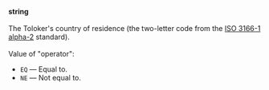 **string**<br/><br/>The Toloker's country of residence (the two-letter code from the [ISO 3166-1 alpha-2](https://www.iso.org/obp/ui/#search/code/) standard).<br/><br/>Value of "operator":

- `EQ` — Equal to.
- `NE` — Not equal to.